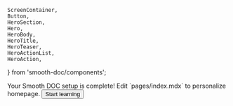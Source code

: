     ScreenContainer,
    Button,
    HeroSection,
    Hero,
    HeroBody,
    HeroTitle,
    HeroTeaser,
    HeroActionList,
    HeroAction,
} from 'smooth-doc/components';

<HeroSection>
    <Hero backgroundImageURL={heroBackgroundImageURL}>
        <HeroBody>
            <HeroTitle>Your Smooth DOC setup is complete!</HeroTitle>
            <HeroTeaser>
                Edit `pages/index.mdx` to personalize homepage.
            </HeroTeaser>
            <HeroActionList>
                <HeroAction>
                    <Button variant="neutral" forwardedAs={Link} to="/learn/">
                        Start learning
                    </Button>
                </HeroAction>
            </HeroActionList>
        </HeroBody>
    </Hero>
</HeroSection>
